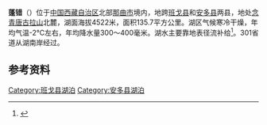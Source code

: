 {{ViewTibetanScript}}
{{Infobox_lake
 |湖泊名稱 =蓬错
 |湖泊照片 = 
 |湖泊照片標題 = 
 |測深圖 =
 |測深圖標題 =
 |湖泊所在地 = [[中国|中国]][[西藏|西藏]]
 |座標 = {{coord |31|30|N|90|58|E|display=inline,title|scale:500000_type:waterbody_region:CN}}
 |湖泊類別 = [[咸水湖|咸水湖]]
 |流入 =[[当雄曲|当雄曲]]、[[麻茶雄曲|麻茶雄曲]]、[[罗可曲|罗可曲]]等
 |流出 = 
 |集水區面積 = 1020.3平方公里
 |集水區國家 =
 |湖泊長度 =24.5公里
 |湖泊闊度 = 最大9.1公里<br />平均5.54公里
 |湖泊面積 =135.7平方公里
 |平均深度 = 
 |最深深度 = 
 |水體體積 = 
 |湖水停留時間 =
 |湖岸線長度 =79公里 
 |海拔高度 = 4522米
 |湖中島嶼 =
 |湖邊城鎮 =
}}
{{Location map
 |China Tibet
 |mark=<!--dot-->Blue pog.svg
 |lat_deg=31|lat_min=30|lat_sec =
 |lon_deg=90|lon_min=58|lon_sec =
 |caption=蓬错在[[西藏|西藏]]的位置。
 |position=right
 |width=350
 |float=right
}}
'''蓬错'''（{{bo|z=བུལ་མཚོ|w=bul mtsho|t=Bül Tso}}）位于[[中国|中国]][[西藏自治区|西藏自治区]]北部[[那曲市|那曲市]]境内，地跨[[班戈县|班戈县]]和[[安多县|安多县]]两县，地处[[念青唐古拉山|念青唐古拉山]]北麓，湖面海拔4522米，面积135.7平方公里。湖区气候寒冷干燥，年均气温-2℃左右，年均降水量300～400毫米。湖水主要靠地表径流补给<ref>{{cite book zh |author=王苏民 窦鸿身 |title=中国湖泊志 |format=M |edition=1 |location=北京 |publisher=科学出版社 |date=1998|pages=412|id= ISBN 7-03-006706-1}}</ref>。301省道从湖南岸经过。
==参考资料==
{{reflist}}

[[Category:班戈县湖泊|Category:班戈县湖泊]]
[[Category:安多县湖泊|Category:安多县湖泊]]
